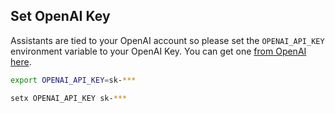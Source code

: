 ## Set OpenAI Key

Assistants are tied to your OpenAI account so please set the `OPENAI_API_KEY` environment variable to your OpenAI Key. You can get one [from OpenAI here](https://platform.openai.com/account/api-keys).

<CodeGroup>

```bash Mac
export OPENAI_API_KEY=sk-***
```

```bash Windows
setx OPENAI_API_KEY sk-***
```

</CodeGroup>
